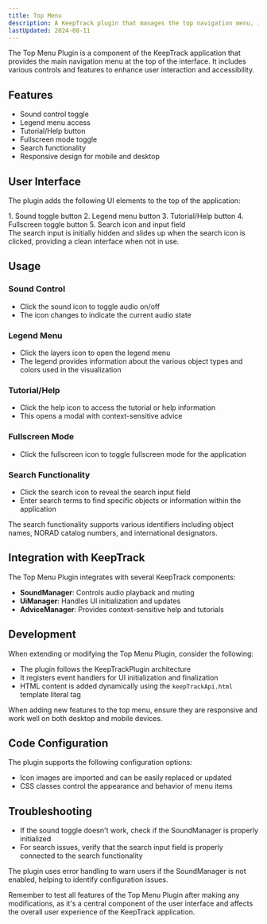 ```yaml
---
title: Top Menu
description: A KeepTrack plugin that manages the top navigation menu, including sound control, legend, help, fullscreen, and search functionality.
lastUpdated: 2024-08-11
---
```



The Top Menu Plugin is a component of the KeepTrack application that provides the main navigation menu at the top of the interface. It includes various controls and features to enhance user interaction and accessibility.

## Features

- Sound control toggle
- Legend menu access
- Tutorial/Help button
- Fullscreen mode toggle
- Search functionality
- Responsive design for mobile and desktop

## User Interface

The plugin adds the following UI elements to the top of the application:

<Steps>
1. Sound toggle button
2. Legend menu button
3. Tutorial/Help button
4. Fullscreen toggle button
5. Search icon and input field
</Steps>

<Aside>
  The search input is initially hidden and slides up when the search icon is clicked, providing a clean interface when not in use.
</Aside>

## Usage

### Sound Control
- Click the sound icon to toggle audio on/off
- The icon changes to indicate the current audio state

### Legend Menu
- Click the layers icon to open the legend menu
- The legend provides information about the various object types and colors used in the visualization

### Tutorial/Help
- Click the help icon to access the tutorial or help information
- This opens a modal with context-sensitive advice

### Fullscreen Mode
- Click the fullscreen icon to toggle fullscreen mode for the application

### Search Functionality
- Click the search icon to reveal the search input field
- Enter search terms to find specific objects or information within the application

<Aside type="tip">
  The search functionality supports various identifiers including object names, NORAD catalog numbers, and international designators.
</Aside>

## Integration with KeepTrack

The Top Menu Plugin integrates with several KeepTrack components:

- **SoundManager**: Controls audio playback and muting
- **UiManager**: Handles UI initialization and updates
- **AdviceManager**: Provides context-sensitive help and tutorials

## Development

When extending or modifying the Top Menu Plugin, consider the following:

- The plugin follows the KeepTrackPlugin architecture
- It registers event handlers for UI initialization and finalization
- HTML content is added dynamically using the `keepTrackApi.html` template literal tag

<Aside type="caution">
  When adding new features to the top menu, ensure they are responsive and work well on both desktop and mobile devices.
</Aside>

## Code Configuration

The plugin supports the following configuration options:

- Icon images are imported and can be easily replaced or updated
- CSS classes control the appearance and behavior of menu items

## Troubleshooting

- If the sound toggle doesn't work, check if the SoundManager is properly initialized
- For search issues, verify that the search input field is properly connected to the search functionality

<Aside>
  The plugin uses error handling to warn users if the SoundManager is not enabled, helping to identify configuration issues.
</Aside>

Remember to test all features of the Top Menu Plugin after making any modifications, as it's a central component of the user interface and affects the overall user experience of the KeepTrack application.
